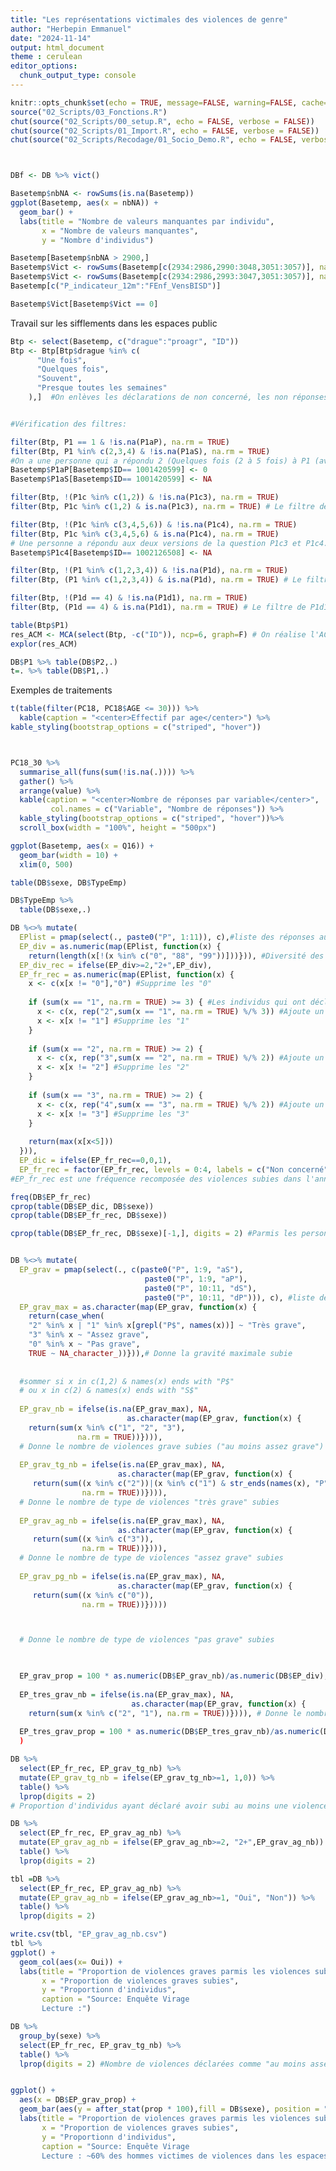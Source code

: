 ```yaml
---
title: "Les représentations victimales des violences de genre"
author: "Herbepin Emmanuel"
date: "2024-11-14"
output: html_document
theme : cerulean
editor_options: 
  chunk_output_type: console
---
```


```r
knitr::opts_chunk$set(echo = TRUE, message=FALSE, warning=FALSE, cache=TRUE, fig.align='center')
source("02_Scripts/03_Fonctions.R")
chut(source("02_Scripts/00_setup.R", echo = FALSE, verbose = FALSE))
chut(source("02_Scripts/01_Import.R", echo = FALSE, verbose = FALSE))
chut(source("02_Scripts/Recodage/01_Socio_Demo.R", echo = FALSE, verbose = FALSE))



DBf <- DB %>% vict()


```

```r
Basetemp$nbNA <- rowSums(is.na(Basetemp))
ggplot(Basetemp, aes(x = nbNA)) +
  geom_bar() +
  labs(title = "Nombre de valeurs manquantes par individu",
       x = "Nombre de valeurs manquantes",
       y = "Nombre d'individus")

Basetemp[Basetemp$nbNA > 2900,]
Basetemp$Vict <- rowSums(Basetemp[c(2934:2986,2990:3048,3051:3057)], na.rm = TRUE)
Basetemp$Vict <- rowSums(Basetemp[c(2934:2986,2993:3047,3051:3057)], na.rm = TRUE)
Basetemp[c("P_indicateur_12m":"FEnf_VensBISD")]

Basetemp$Vict[Basetemp$Vict == 0]

```

Travail sur les sifflements dans les espaces public

```r
Btp <- select(Basetemp, c("drague":"proagr", "ID")) 
Btp <- Btp[Btp$drague %in% c(
      "Une fois",
      "Quelques fois",
      "Souvent",
      "Presque toutes les semaines"
    ),]  #On enlèves les déclarations de non concerné, les non réponses et les refus (qui sont filtrés dans les questions suivantes)


#Vérification des filtres: 

filter(Btp, P1 == 1 & !is.na(P1aP), na.rm = TRUE)
filter(Btp, P1 %in% c(2,3,4) & !is.na(P1aS), na.rm = TRUE)
#On a une personne qui a répondu 2 (Quelques fois (2 à 5 fois) à P1 (avez-vous été sifflé-e, interpellé-e ou abordé-e sous un prétexte de drague) mais à qui on a posé la question de la gravité au singulier (P1aS) et qui a répondu 0 (pas grave). On va donc transposer sa réponse de P1aS à P1aP en supposant que l'erreur ne vient pas de la déclaration de violence mais de l'enquêteur qui a posé la mauvaise question.
Basetemp$P1aP[Basetemp$ID== 1001420599] <- 0
Basetemp$P1aS[Basetemp$ID== 1001420599] <- NA

filter(Btp, !(P1c %in% c(1,2)) & !is.na(P1c3), na.rm = TRUE)
filter(Btp, P1c %in% c(1,2) & is.na(P1c3), na.rm = TRUE) # Le filtre de P1c3 est respecté

filter(Btp, !(P1c %in% c(3,4,5,6)) & !is.na(P1c4), na.rm = TRUE)
filter(Btp, P1c %in% c(3,4,5,6) & is.na(P1c4), na.rm = TRUE)
# Une personne a répondu aux deux versions de la question P1c3 et P1c4. 
Basetemp$P1c4[Basetemp$ID== 1002126508] <- NA

filter(Btp, !(P1 %in% c(1,2,3,4)) & !is.na(P1d), na.rm = TRUE)
filter(Btp, (P1 %in% c(1,2,3,4)) & is.na(P1d), na.rm = TRUE) # Le filtre de P1d est respecté

filter(Btp, !(P1d == 4) & !is.na(P1d1), na.rm = TRUE)
filter(Btp, (P1d == 4) & is.na(P1d1), na.rm = TRUE) # Le filtre de P1d1 est respecté

table(Btp$P1)
res_ACM <- MCA(select(Btp, -c("ID")), ncp=6, graph=F) # On réalise l'ACM
explor(res_ACM)

DB$P1 %>% table(DB$P2,.)
t=. %>% table(DB$P1,.)
```

Exemples de traitements

```r
t(table(filter(PC18, PC18$AGE <= 30))) %>%
  kable(caption = "<center>Effectif par age</center>") %>%
kable_styling(bootstrap_options = c("striped", "hover"))



PC18_30 %>% 
  summarise_all(funs(sum(!is.na(.)))) %>%
  gather() %>%
  arrange(value) %>%
  kable(caption = "<center>Nombre de réponses par variable</center>",
         col.names = c("Variable", "Nombre de réponses")) %>%
  kable_styling(bootstrap_options = c("striped", "hover"))%>%
  scroll_box(width = "100%", height = "500px")

ggplot(Basetemp, aes(x = Q16)) +
  geom_bar(width = 10) + 
  xlim(0, 500)

table(DB$sexe, DB$TypeEmp)

DB$TypeEmp %>%
  table(DB$sexe,.)
```

```r

DB %<>% mutate(
  EPlist = pmap(select(., paste0("P", 1:11)), c),#liste des réponses aux questions P1 à P11
  EP_div = as.numeric(map(EPlist, function(x) {
    return(length(x[!(x %in% c("0", "88", "99"))]))})), #Diversité des violences subies
  EP_div_rec = ifelse(EP_div>=2,"2+",EP_div),
  EP_fr_rec = as.numeric(map(EPlist, function(x) {
    x <- c(x[x != "0"],"0") #Supprime les "0"
    
    if (sum(x == "1", na.rm = TRUE) >= 3) { #Les individus qui ont déclaré exactement avoir subit 1 fois deux violences différentes sont considérés comme ayant subit 1 seule violence (il y en a 34)
      x <- c(x, rep("2",sum(x == "1", na.rm = TRUE) %/% 3)) #Ajoute un 2 pour chaque groupe de 3 "1"
      x <- x[x != "1"] #Supprime les "1"
    }
    
    if (sum(x == "2", na.rm = TRUE) >= 2) {
      x <- c(x, rep("3",sum(x == "2", na.rm = TRUE) %/% 2)) #Ajoute un 3 pour chaque groupe de 2 "2"
      x <- x[x != "2"] #Supprime les "2"
    }
    
    if (sum(x == "3", na.rm = TRUE) >= 2) {
      x <- c(x, rep("4",sum(x == "3", na.rm = TRUE) %/% 2)) #Ajoute un 4 pour chaque groupe de 3 "3"
      x <- x[x != "3"] #Supprime les "3"
    }
    
    return(max(x[x<5]))
  })),
  EP_dic = ifelse(EP_fr_rec==0,0,1),
  EP_fr_rec = factor(EP_fr_rec, levels = 0:4, labels = c("Non concerné", "Une fois", "Quelques fois", "Souvent", "un fois par mois ou plus")))
#EP_fr_rec est une fréquence recomposée des violences subies dans l'année dans l'espace public

freq(DB$EP_fr_rec)
cprop(table(DB$EP_dic, DB$sexe))
cprop(table(DB$EP_fr_rec, DB$sexe))

cprop(table(DB$EP_fr_rec, DB$sexe)[-1,], digits = 2) #Parmis les personnes qui ont subis des violences


DB %<>% mutate(
  EP_grav = pmap(select(., c(paste0("P", 1:9, "aS"),
                              paste0("P", 1:9, "aP"),
                              paste0("P", 10:11, "dS"),
                              paste0("P", 10:11, "dP"))), c), #liste des réponses aux questions P1 à P11
  EP_grav_max = as.character(map(EP_grav, function(x) {
    return(case_when(
    "2" %in% x | "1" %in% x[grepl("P$", names(x))] ~ "Très grave",
    "3" %in% x ~ "Assez grave",
    "0" %in% x ~ "Pas grave",
    TRUE ~ NA_character_))})),# Donne la gravité maximale subie
  
  
  #sommer si x in c(1,2) & names(x) ends with "P$"
  # ou x in c(2) & names(x) ends with "S$"
  
  EP_grav_nb = ifelse(is.na(EP_grav_max), NA,
                          as.character(map(EP_grav, function(x) {
    return(sum(x %in% c("1", "2", "3"), 
               na.rm = TRUE))}))),
  # Donne le nombre de violences grave subies ("au moins assez grave")
  
  EP_grav_tg_nb = ifelse(is.na(EP_grav_max), NA,
                        as.character(map(EP_grav, function(x) {
     return(sum((x %in% c("2"))|(x %in% c("1") & str_ends(names(x), "P")), # la modalité 1 pour les var qui finissent pas S n'existe pas, mais par sécurité et pour la reproduction dans d'autres domaines, on garde cette vérification
                na.rm = TRUE))}))), 
  # Donne le nombre de type de violences "très grave" subies
  
  EP_grav_ag_nb = ifelse(is.na(EP_grav_max), NA,
                        as.character(map(EP_grav, function(x) {
     return(sum((x %in% c("3")), 
                na.rm = TRUE))}))), 
  # Donne le nombre de type de violences "assez grave" subies
  
  EP_grav_pg_nb = ifelse(is.na(EP_grav_max), NA,
                        as.character(map(EP_grav, function(x) {
     return(sum((x %in% c("0")), 
                na.rm = TRUE))}))))



  # Donne le nombre de type de violences "pas grave" subies


  
  EP_grav_prop = 100 * as.numeric(DB$EP_grav_nb)/as.numeric(DB$EP_div),
  
  EP_tres_grav_nb = ifelse(is.na(EP_grav_max), NA,
                           as.character(map(EP_grav, function(x) {
    return(sum(x %in% c("2", "1"), na.rm = TRUE))}))), # Donne le nombre de violences "très grave" subies
  
  EP_tres_grav_prop = 100 * as.numeric(DB$EP_tres_grav_nb)/as.numeric(DB$EP_div)
  )

DB %>%
  select(EP_fr_rec, EP_grav_tg_nb) %>%
  mutate(EP_grav_tg_nb = ifelse(EP_grav_tg_nb>=1, 1,0)) %>%
  table() %>%
  lprop(digits = 2) 
# Proportion d'individus ayant déclaré avoir subi au moins une violence très grave en fonction du nombre de violences subies dans l'année

DB %>%
  select(EP_fr_rec, EP_grav_ag_nb) %>%
  mutate(EP_grav_ag_nb = ifelse(EP_grav_ag_nb>=2, "2+",EP_grav_ag_nb)) %>%
  table() %>%
  lprop(digits = 2) 

tbl =DB %>%
  select(EP_fr_rec, EP_grav_ag_nb) %>%
  mutate(EP_grav_ag_nb = ifelse(EP_grav_ag_nb>=1, "Oui", "Non")) %>%
  table() %>%
  lprop(digits = 2)

write.csv(tbl, "EP_grav_ag_nb.csv")
tbl %>%
ggplot() +
  geom_col(aes(x= Oui)) +
  labs(title = "Proportion de violences graves parmis les violences subies",
       x = "Proportion de violences graves subies",
       y = "Proportionn d'individus",
       caption = "Source: Enquête Virage
       Lecture :")

DB %>%
  group_by(sexe) %>%
  select(EP_fr_rec, EP_grav_tg_nb) %>%
  table() %>%
  lprop(digits = 2) #Nombre de violences déclarées comme "au moins assez grave" par sexe 


ggplot() +
  aes(x = DB$EP_grav_prop) +
  geom_bar(aes(y = after_stat(prop * 100),fill = DB$sexe), position = "dodge") +
  labs(title = "Proportion de violences graves parmis les violences subies",
       x = "Proportion de violences graves subies",
       y = "Proportionn d'individus",
       caption = "Source: Enquête Virage
       Lecture : ~60% des hommes victimes de violences dans les espaces publics ne considèrent pas celles qu'ils ont subies comme graves. ~6% considèrent que seule la moitié est au moins 'assez grave'")


```








